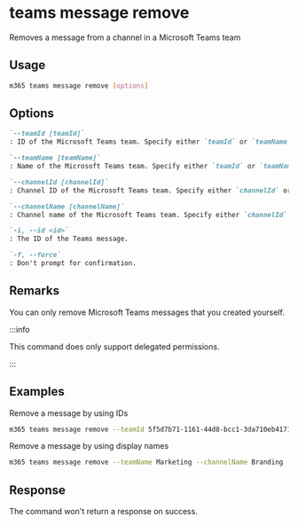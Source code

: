 
# teams message remove

Removes a message from a channel in a Microsoft Teams team

## Usage

```sh
m365 teams message remove [options]
```

## Options

```md definition-list
`--teamId [teamId]`
: ID of the Microsoft Teams team. Specify either `teamId` or `teamName` but not both.

`--teamName [teamName]`
: Name of the Microsoft Teams team. Specify either `teamId` or `teamName` but not both.

`--channelId [channelId]`
: Channel ID of the Microsoft Teams team. Specify either `channelId` or `channelName` but not both.

`--channelName [channelName]`
: Channel name of the Microsoft Teams team. Specify either `channelId` or `channelName` but not both.

`-i, --id <id>`
: The ID of the Teams message.

`-f, --force`
: Don't prompt for confirmation.  
```

<Global />

## Remarks

You can only remove Microsoft Teams messages that you created yourself.  

:::info

This command does only support delegated permissions.  

:::

## Examples

Remove a message by using IDs

```sh
m365 teams message remove --teamId 5f5d7b71-1161-44d8-bcc1-3da710eb4171 --channelId 19:4a95f7d8db4c4e7fae857bcebe0623e6@thread.tacv2 --id 1540747442203
```

Remove a message by using display names

```sh
m365 teams message remove --teamName Marketing --channelName Branding --id 1540747442203
```

## Response

The command won't return a response on success.
